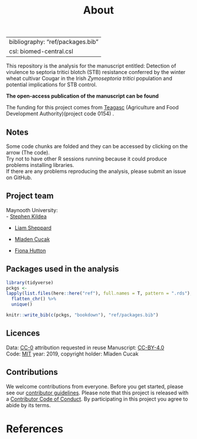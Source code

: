 % About
---
bibliography: "ref/packages.bib"
csl: biomed-central.csl
---

This repository is the analysis for  the manuscript entitled: Detection of virulence to septoria tritici blotch (STB) resistance conferred by the winter wheat cultivar Cougar in the Irish *Zymoseptoria tritici* population and potential implications for STB control.  
  
**The open-access publication of the manuscript can be found** 


The funding for this project comes from [Teagasc ](https://www.teagasc.ie/) (Agriculture and Food Development Authority)(project code 0154)  . 

## Notes 

Some code chunks are folded and they can be accessed by clicking on the arrow (The code).  
Try not to have other R sessions running because it could produce problems installing libraries.  
If there are any problems reproducing the analysis, please submit an issue on GitHub.  

## Project team

Maynooth University:  
- [Stephen Kildea](https://www.teagasc.ie/contact/staff-directory/k/stephen-kildea/)

- [Liam Sheppard](https://www.teagasc.ie/contact/staff-directory/s/liam-sheppard/)

- [Mladen Cucak](https://plantpath.psu.edu/directory/mbc5867)

- [Fiona Hutton](https://www.teagasc.ie/contact/staff-directory/h/fiona-hutton/)


## Packages used in the analysis

```r
library(tidyverse)
pckgs <- 
lapply(list.files(here::here("ref"), full.names = T, pattern = ".rds"), readRDS) %>% 
  flatten_chr() %>%
  unique()

knitr::write_bib(c(pckgs, "bookdown"), "ref/packages.bib")
```




## Licences

Data: [CC-0](https://creativecommons.org/publicdomain/zero/1.0/) attribution requested in reuse
Manuscript: [CC-BY-4.0](https://creativecommons.org/licenses/by/4.0/)  
Code: [MIT](https://opensource.org/licenses/MIT) year: 2019, copyright holder: Mladen Cucak

## Contributions

We welcome contributions from everyone. Before you get started, please see our [contributor guidelines](CONTRIBUTING.html). Please note that this project is released with a [Contributor Code of Conduct](CONDUCT.html). By participating in this project you agree to abide by its terms.

# References

